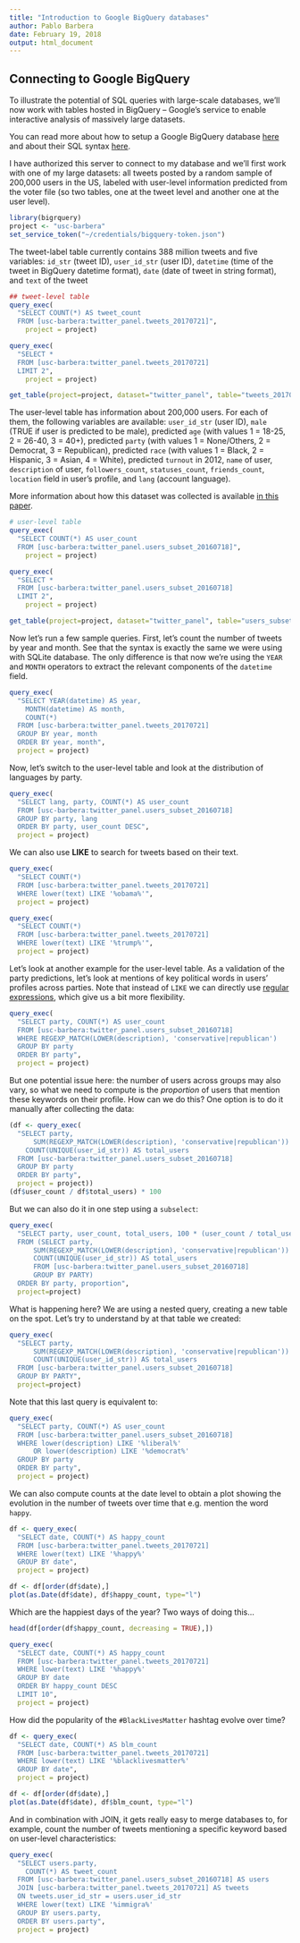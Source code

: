 ```yaml
---
title: "Introduction to Google BigQuery databases"
author: Pablo Barbera
date: February 19, 2018
output: html_document
---
```


## Connecting to Google BigQuery

To illustrate the potential of SQL queries with large-scale databases, we'll now work with tables hosted in BigQuery -- Google's service to enable interactive analysis of massively large datasets.

You can read more about how to setup a Google BigQuery database [here](https://cloud.google.com/bigquery/) and about their SQL syntax [here](https://cloud.google.com/bigquery/docs/reference/legacy-sql).

I have authorized this server to connect to my database and we'll first work with one of my large datasets: all tweets posted by a random sample of 200,000 users in the US, labeled with user-level information predicted from the voter file (so two tables, one at the tweet level and another one at the user level).

```r
library(bigrquery)
project <- "usc-barbera"
set_service_token("~/credentials/bigquery-token.json")
```

The tweet-label table currently contains 388 million tweets and five variables: `id_str` (tweet ID), `user_id_str` (user ID), `datetime` (time of the tweet in BigQuery datetime format), `date` (date of tweet in string format), and `text` of the tweet

```r
## tweet-level table
query_exec(
  "SELECT COUNT(*) AS tweet_count
  FROM [usc-barbera:twitter_panel.tweets_20170721]",
	project = project)

query_exec(
  "SELECT *
  FROM [usc-barbera:twitter_panel.tweets_20170721]
  LIMIT 2",
	project = project)

get_table(project=project, dataset="twitter_panel", table="tweets_20170721")
```

The user-level table has information about 200,000 users. For each of them, the following variables are available: `user_id_str` (user ID), `male` (TRUE if user is predicted to be male), predicted `age` (with values 1 = 18-25, 2 = 26-40, 3 = 40+), predicted `party` (with values 1 = None/Others, 2 = Democrat, 3 = Republican), predicted `race` (with values 1 = Black, 2 = Hispanic, 3 = Asian, 4 = White), predicted `turnout` in 2012, `name` of user, `description` of user, `followers_count`, `statuses_count`, `friends_count`, `location` field in user's profile, and `lang` (account language).

More information about how this dataset was collected is available [in this paper](http://pablobarbera.com/static/less-is-more.pdf).

```r
# user-level table
query_exec(
  "SELECT COUNT(*) AS user_count
  FROM [usc-barbera:twitter_panel.users_subset_20160718]",
	project = project)

query_exec(
  "SELECT *
  FROM [usc-barbera:twitter_panel.users_subset_20160718]
  LIMIT 2",
	project = project)

get_table(project=project, dataset="twitter_panel", table="users_subset_20160718")
```

Now let's run a few sample queries. First, let's count the number of tweets by year and month. See that the syntax is exactly the same we were using with SQLite database. The only difference is that now we're using the `YEAR` and `MONTH` operators to extract the relevant components of the `datetime` field.

```r
query_exec(
  "SELECT YEAR(datetime) AS year,
    MONTH(datetime) AS month,
    COUNT(*)
  FROM [usc-barbera:twitter_panel.tweets_20170721]
  GROUP BY year, month
  ORDER BY year, month",
  project = project)
```

Now, let's switch to the user-level table and look at the distribution of languages by party.

```r
query_exec(
  "SELECT lang, party, COUNT(*) AS user_count
  FROM [usc-barbera:twitter_panel.users_subset_20160718]
  GROUP BY party, lang
  ORDER BY party, user_count DESC",
  project = project)

```

We can also use __LIKE__ to search for tweets based on their text.

```r
query_exec(
  "SELECT COUNT(*)
  FROM [usc-barbera:twitter_panel.tweets_20170721]
  WHERE lower(text) LIKE '%obama%'",
  project = project)

query_exec(
  "SELECT COUNT(*)
  FROM [usc-barbera:twitter_panel.tweets_20170721]
  WHERE lower(text) LIKE '%trump%'",
  project = project)
```

Let's look at another example for the user-level table. As a validation of the party predictions, let's look at mentions of key political words in users' profiles across parties. Note that instead of `LIKE` we can directly use [regular expressions](https://cloud.google.com/bigquery/docs/reference/legacy-sql#regexp_match), which give us a bit more flexibility.

```r
query_exec(
  "SELECT party, COUNT(*) AS user_count
  FROM [usc-barbera:twitter_panel.users_subset_20160718]
  WHERE REGEXP_MATCH(LOWER(description), 'conservative|republican')
  GROUP BY party
  ORDER BY party",
  project = project)
```

But one potential issue here: the number of users across groups may also vary, so what we need to compute is the _proportion_ of users that mention these keywords on their profile. How can we do this? One option is to do it manually after collecting the data:

```r
(df <- query_exec(
  "SELECT party, 
      SUM(REGEXP_MATCH(LOWER(description), 'conservative|republican')) AS user_count, 
    COUNT(UNIQUE(user_id_str)) AS total_users
  FROM [usc-barbera:twitter_panel.users_subset_20160718]
  GROUP BY party
  ORDER BY party",
  project = project))
(df$user_count / df$total_users) * 100

```

But we can also do it in one step using a `subselect`:

```r
query_exec(
  "SELECT party, user_count, total_users, 100 * (user_count / total_users) AS proportion
  FROM (SELECT party, 
      SUM(REGEXP_MATCH(LOWER(description), 'conservative|republican')) AS user_count, 
      COUNT(UNIQUE(user_id_str)) AS total_users
      FROM [usc-barbera:twitter_panel.users_subset_20160718]
      GROUP BY PARTY)
  ORDER BY party, proportion",
  project=project)
```

What is happening here? We are using a nested query, creating a new table on the spot. Let's try to understand by at that table we created:

```r
query_exec(
  "SELECT party, 
      SUM(REGEXP_MATCH(LOWER(description), 'conservative|republican')) AS user_count, 
      COUNT(UNIQUE(user_id_str)) AS total_users
  FROM [usc-barbera:twitter_panel.users_subset_20160718]
  GROUP BY PARTY",
  project=project)

```

Note that this last query is equivalent to:

```r
query_exec(
  "SELECT party, COUNT(*) AS user_count
  FROM [usc-barbera:twitter_panel.users_subset_20160718]
  WHERE lower(description) LIKE '%liberal%' 
      OR lower(description) LIKE '%democrat%'
  GROUP BY party
  ORDER BY party",
  project = project)
```

We can also compute counts at the date level to obtain a plot showing the evolution in the number of tweets over time that e.g. mention the word `happy`. 

```r
df <- query_exec(
  "SELECT date, COUNT(*) AS happy_count
  FROM [usc-barbera:twitter_panel.tweets_20170721]
  WHERE lower(text) LIKE '%happy%'
  GROUP BY date",
  project = project)

df <- df[order(df$date),]
plot(as.Date(df$date), df$happy_count, type="l")
```

Which are the happiest days of the year? Two ways of doing this...

```r
head(df[order(df$happy_count, decreasing = TRUE),])

query_exec(
  "SELECT date, COUNT(*) AS happy_count
  FROM [usc-barbera:twitter_panel.tweets_20170721]
  WHERE lower(text) LIKE '%happy%'
  GROUP BY date
  ORDER BY happy_count DESC
  LIMIT 10",
  project = project)

```

How did the popularity of the `#BlackLivesMatter` hashtag evolve over time?

```r
df <- query_exec(
  "SELECT date, COUNT(*) AS blm_count
  FROM [usc-barbera:twitter_panel.tweets_20170721]
  WHERE lower(text) LIKE '%blacklivesmatter%'
  GROUP BY date",
  project = project)

df <- df[order(df$date),]
plot(as.Date(df$date), df$blm_count, type="l")
```

And in combination with JOIN, it gets really easy to merge databases to, for example, count the number of tweets mentioning a specific keyword based on user-level characteristics:

```r
query_exec(
  "SELECT users.party, 
    COUNT(*) AS tweet_count
  FROM [usc-barbera:twitter_panel.users_subset_20160718] AS users
  JOIN [usc-barbera:twitter_panel.tweets_20170721] AS tweets
  ON tweets.user_id_str = users.user_id_str
  WHERE lower(text) LIKE '%immigra%'
  GROUP BY users.party,
  ORDER BY users.party",
  project = project)
```

